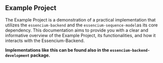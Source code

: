 ## Example Project

The Example Project is a demonstration of a practical implementation that utilizes the `essencium-backend` and the `essencium-sequence-model`as its core dependency. This documentation aims to provide you with a clear and informative overview of the Example Project, its functionalities, and how it interacts with the Essencium-Backend.

**Implementations like this can be found also in the `essencium-backend-development` package.**